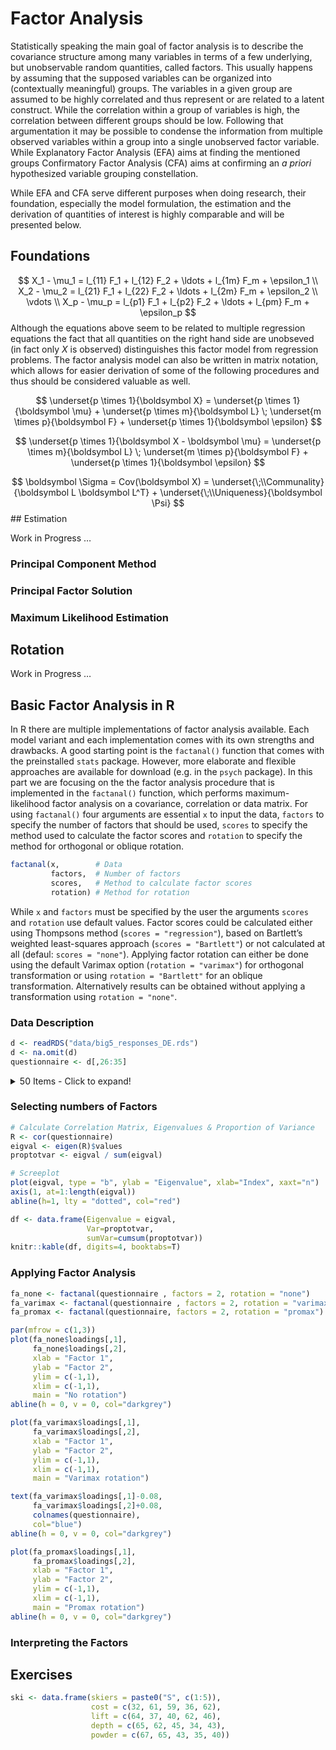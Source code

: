 # Factor Analysis

Statistically speaking the main goal of factor analysis is to describe the covariance structure among many variables in terms of a few underlying, but unobservable random quantities, called factors. This usually happens by assuming that the supposed variables can be organized into (contextually meaningful) groups. The variables in a given group are assumed to be highly correlated and thus represent or are related to a latent construct. While the correlation within a group of variables is high, the correlation between different groups should be low. Following that argumentation it may be possible to condense the information from multiple observed variables within a group into a single unobserved factor variable. While Explanatory Factor Analysis (EFA) aims at finding the mentioned groups Confirmatory Factor Analysis (CFA) aims at confirming an *a priori* hypothesized variable grouping constellation.

While EFA and CFA serve different purposes when doing research, their foundation, especially the model formulation, the estimation and the derivation of quantities of interest is highly comparable and  will be presented below. 

## Foundations

$$
X_1 - \mu_1 = l_{11} F_1 + l_{12} F_2 + \ldots + l_{1m} F_m + \epsilon_1 \\
X_2 - \mu_2 = l_{21} F_1 + l_{22} F_2 + \ldots + l_{2m} F_m + \epsilon_2 \\
\vdots \\
X_p - \mu_p = l_{p1} F_1 + l_{p2} F_2 + \ldots + l_{pm} F_m + \epsilon_p
$$
Although the equations above seem to be related to multiple regression equations the fact that all quantities on the right hand side are unobseved (in fact only $X$ is observed) distinguishes this factor model from regression problems. The factor analysis model can also be written in matrix notation, which allows for easier derivation of some of the following procedures and thus should be considered valuable as well.

$$
\underset{p \times 1}{\boldsymbol X}  = 
\underset{p \times 1}{\boldsymbol \mu} +
\underset{p \times m}{\boldsymbol L} \; \underset{m \times p}{\boldsymbol F} +
\underset{p \times 1}{\boldsymbol \epsilon}
$$

$$
\underset{p \times 1}{\boldsymbol X - \boldsymbol \mu}  = 
\underset{p \times m}{\boldsymbol L} \; \underset{m \times p}{\boldsymbol F} +
\underset{p \times 1}{\boldsymbol \epsilon}
$$

$$
\boldsymbol \Sigma = Cov(\boldsymbol X) = 
\underset{\;\\Communality}{\boldsymbol L \boldsymbol L^T} + 
\underset{\;\\Uniqueness}{\boldsymbol \Psi}
$$
## Estimation

Work in Progress ...

### Principal Component Method

### Principal Factor Solution

### Maximum Likelihood Estimation


## Rotation

Work in Progress ...


## Basic Factor Analysis in R

In R there are multiple implementations of factor analysis available. Each model variant and each implementation comes with its own strengths and drawbacks. A good starting point is the `factanal()` function that comes with the preinstalled `stats` package. However, more elaborate and flexible approaches are available for download (e.g. in the `psych` package). In this part we are focusing on the the factor analysis procedure that is implemented in the `factanal()` function, which performs  maximum-likelihood factor analysis on a covariance, correlation or data matrix. For using `factanal()` four arguments are essential `x` to input the data, `factors` to specify the number of factors that should be used, `scores` to specify the method used to calculate the factor scores and `rotation` to specify the method for orthogonal or oblique rotation.

```r
factanal(x,        # Data
         factors,  # Number of factors
         scores,   # Method to calculate factor scores
         rotation) # Method for rotation
```

While `x` and `factors` must be specified by the user the arguments `scores` and `rotation` use default values. Factor scores could be calculated either using Thompsons method (`scores = "regression"`), based on Bartlett's weighted least-squares approach (`scores = "Bartlett"`) or not calculated at all (defaul: `scores = "none"`). Applying factor rotation can either be done using the default Varimax option (`rotation = "varimax"`) for orthogonal transformation or using `rotation = "Bartlett"` for an oblique transformation. Alternatively results can be obtained without applying a transformation using `rotation = "none"`.

### Data Description

```r
d <- readRDS("data/big5_responses_DE.rds")
d <- na.omit(d)
questionnaire <- d[,26:35]
```




<details>
  <summary>50 Items - Click to expand!</summary>
  
```r
load("data/big5questions.rda")
items <- q
kable_paper(kbl(items), "hover", full_width = F)
```

</details>

### Selecting numbers of Factors

```r
# Calculate Correlation Matrix, Eigenvalues & Proportion of Variance
R <- cor(questionnaire)
eigval <- eigen(R)$values
proptotvar <- eigval / sum(eigval)
```


```r
# Screeplot
plot(eigval, type = "b", ylab = "Eigenvalue", xlab="Index", xaxt="n")
axis(1, at=1:length(eigval))
abline(h=1, lty = "dotted", col="red")
```

```r
df <- data.frame(Eigenvalue = eigval, 
                 Var=proptotvar, 
                 sumVar=cumsum(proptotvar))
knitr::kable(df, digits=4, booktabs=T)
```

### Applying Factor Analysis

```r
fa_none <- factanal(questionnaire , factors = 2, rotation = "none")
fa_varimax <- factanal(questionnaire , factors = 2, rotation = "varimax")
fa_promax <- factanal(questionnaire, factors = 2, rotation = "promax")
```


```r
par(mfrow = c(1,3))
plot(fa_none$loadings[,1], 
     fa_none$loadings[,2],
     xlab = "Factor 1", 
     ylab = "Factor 2", 
     ylim = c(-1,1),
     xlim = c(-1,1),
     main = "No rotation")
abline(h = 0, v = 0, col="darkgrey")

plot(fa_varimax$loadings[,1], 
     fa_varimax$loadings[,2],
     xlab = "Factor 1", 
     ylab = "Factor 2", 
     ylim = c(-1,1),
     xlim = c(-1,1),
     main = "Varimax rotation")

text(fa_varimax$loadings[,1]-0.08, 
     fa_varimax$loadings[,2]+0.08,
     colnames(questionnaire),
     col="blue")
abline(h = 0, v = 0, col="darkgrey")

plot(fa_promax$loadings[,1], 
     fa_promax$loadings[,2],
     xlab = "Factor 1", 
     ylab = "Factor 2",
     ylim = c(-1,1),
     xlim = c(-1,1),
     main = "Promax rotation")
abline(h = 0, v = 0, col="darkgrey")
```

### Interpreting the Factors




## Exercises {-}

```r
ski <- data.frame(skiers = paste0("S", c(1:5)),
                  cost = c(32, 61, 59, 36, 62),
                  lift = c(64, 37, 40, 62, 46),
                  depth = c(65, 62, 45, 34, 43),
                  powder = c(67, 65, 43, 35, 40))
```
